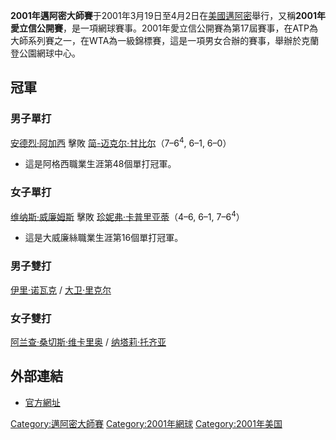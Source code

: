 {{TennisEventInfo|2001|愛立信公開賽|
| date=3月19日–4月2日
| edition=17屆
| category=[[ATP世界巡迴賽大師1000賽|大師系列賽]]（ATP）<br />[[一級錦標賽|一級錦標賽]]（WTA）
| location=[[克蘭登公園網球中心|克蘭登公園網球中心]]，[[佛羅里達|佛羅里達]]，[[邁阿密|邁阿密]]，[[美國|美國]]
| champms= {{flagicon|USA}} [[安德烈·阿加西|安德烈·阿加西]]
| champws= {{flagicon|USA}} [[维纳斯·威廉姆斯|维纳斯·威廉姆斯]]
| champmd= {{flagicon|CZE}} [[伊里·诺瓦克|伊里·诺瓦克]] / {{flagicon|CZE}} [[大卫·里克尔|大卫·里克尔]]
| champwd= {{flagicon|ESP}} [[阿兰查·桑切斯·维卡里奥|阿兰查·桑切斯·维卡里奥]] / {{flagicon|FRA}} [[纳塔莉·托齐亚|纳塔莉·托齐亚]]
}}
'''2001年邁阿密大師賽'''于2001年3月19日至4月2日在[[美國|美國]][[邁阿密|邁阿密]]舉行，又稱'''2001年愛立信公開賽'''，是一項網球賽事。2001年愛立信公開賽為第17屆賽事，在ATP為大師系列賽之一，在WTA為一級錦標賽，這是一項男女合辦的賽事，舉辦於克蘭登公園網球中心。

==冠軍==
===男子單打===
{{main|2001年愛立信公開賽男子單打比賽}}
{{flagicon|USA}} [[安德烈·阿加西|安德烈·阿加西]] 擊敗 {{flagicon|USA}} [[简-迈克尔·甘比尔|简-迈克尔·甘比尔]]（7–6<sup>4</sup>, 6–1, 6–0）
*這是阿格西職業生涯第48個單打冠軍。

===女子單打===
{{main|2001年愛立信公開賽女子單打比賽}}
{{flagicon|USA}} [[维纳斯·威廉姆斯|维纳斯·威廉姆斯]] 擊敗 {{flagicon|USA}} [[珍妮弗·卡普里亚蒂|珍妮弗·卡普里亚蒂]]（4–6, 6–1, 7–6<sup>4</sup>）
*這是大威廉絲職業生涯第16個單打冠軍。

===男子雙打===
{{main|2001年愛立信公開賽男子雙打比賽}}
{{flagicon|CZE}} [[伊里·诺瓦克|伊里·诺瓦克]] / {{flagicon|CZE}} [[大卫·里克尔|大卫·里克尔]]

===女子雙打===
{{main|2001年愛立信公開賽女子雙打比賽}}
{{flagicon|ESP}} [[阿兰查·桑切斯·维卡里奥|阿兰查·桑切斯·维卡里奥]] / {{flagicon|FRA}} [[纳塔莉·托齐亚|纳塔莉·托齐亚]]

==外部連結==
* [https://web.archive.org/web/20090228094315/http://www.sonyericssonopen.com/1/en/home/default.asp 官方網址]

{{邁阿密大師賽}}
{{sport-stub}}

[[Category:邁阿密大師賽|Category:邁阿密大師賽]]
[[Category:2001年網球|Category:2001年網球]]
[[Category:2001年美国|Category:2001年美国]]